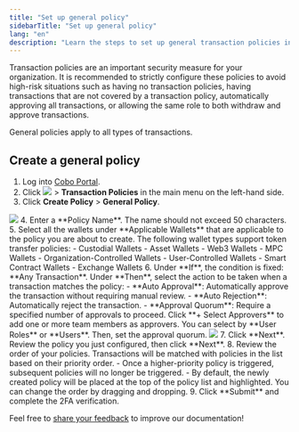 ```yaml
---
title: "Set up general policy"
sidebarTitle: "Set up general policy"
lang: "en"
description: "Learn the steps to set up general transaction policies in Cobo Portal."
---
```


<Note>Transaction policies are an important security measure for your organization. It is recommended to strictly configure these policies to avoid high-risk situations such as having no transaction policies, having transactions that are not covered by a transaction policy, automatically approving all transactions, or allowing the same role to both withdraw and approve transactions.</Note>

General policies apply to all types of transactions.

## Create a general policy
1. Log into [Cobo Portal](https://portal.cobo.com/login).
2. Click <img src="/en/images/common/wallets_icon.svg" className="icon"/> > **Transaction Policies** in the main menu on the left-hand side.
3. Click **Create Policy** > **General Policy**.
<img src="/en/images/risk-controls/create_policy.png" className="screenshot_full_screen"/>
4. Enter a **Policy Name**. The name should not exceed 50 characters.
5. Select all the wallets under **Applicable Wallets** that are applicable to the policy you are about to create. The following wallet types support token transfer policies:
   - Custodial Wallets
     - Asset Wallets
     - Web3 Wallets
   - MPC Wallets
     - Organization-Controlled Wallets
     - User-Controlled Wallets
   - Smart Contract Wallets
   - Exchange Wallets
6. Under **If**, the condition is fixed: **Any Transaction**. Under **Then**, select the action to be taken when a transaction matches the policy:
   - **Auto Approval**: Automatically approve the transaction without requiring manual review.
   - **Auto Rejection**: Automatically reject the transaction.
   - **Approval Quorum**: Require a specified number of approvals to proceed. Click **+ Select Approvers** to add one or more team members as approvers. You can select by **User Roles** or **Users**. Then, set the approval quorum.
   <img src="/en/images/risk-controls/general_policy_if_then.png" className="screenshot_full_screen"/>
7. Click **Next**. Review the policy you just configured, then click **Next**.
8. Review the order of your policies. Transactions will be matched with policies in the list based on their priority order.
   - Once a higher-priority policy is triggered, subsequent policies will no longer be triggered.
   - By default, the newly created policy will be placed at the top of the policy list and highlighted. You can change the order by dragging and dropping.
9. Click **Submit** and complete the 2FA verification.

<Tip>Feel free to [share your feedback](https://forms.zohopublic.com/cobo/form/DocumentFeedbackForm/formperma/QvLOhxJv1_JMsJ-1dleZ8Itb_7rzN-LtgvsDdxosoVI?referrername=manuals) to improve our documentation!</Tip>
